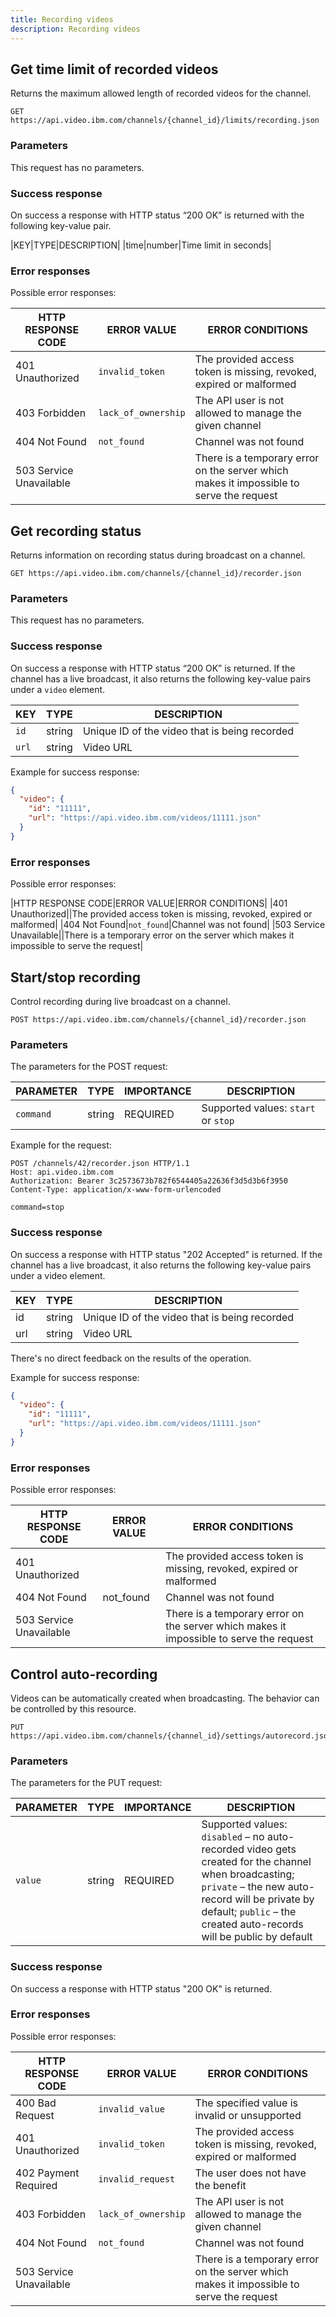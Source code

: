 ```yaml
---
title: Recording videos
description: Recording videos
---
```


## Get time limit of recorded videos

Returns the maximum allowed length of recorded videos for the channel.

```
GET https://api.video.ibm.com/channels/{channel_id}/limits/recording.json
```

### Parameters

This request has no parameters.

### Success response

On success a response with HTTP status “200 OK” is returned with the following key-value pair.

|KEY|TYPE|DESCRIPTION|
|time|number|Time limit in seconds|

### Error responses

Possible error responses:

| HTTP RESPONSE CODE      | ERROR VALUE         | ERROR CONDITIONS                                                                        |
| ----------------------- | ------------------- | --------------------------------------------------------------------------------------- |
| 401 Unauthorized        | `invalid_token`     | The provided access token is missing, revoked, expired or malformed                     |
| 403 Forbidden           | `lack_of_ownership` | The API user is not allowed to manage the given channel                                 |
| 404 Not Found           | `not_found`         | Channel was not found                                                                   |
| 503 Service Unavailable |                     | There is a temporary error on the server which makes it impossible to serve the request |

## Get recording status

Returns information on recording status during broadcast on a channel.

```
GET https://api.video.ibm.com/channels/{channel_id}/recorder.json
```

### Parameters

This request has no parameters.

### Success response

On success a response with HTTP status “200 OK” is returned. If the channel has a live broadcast, it also returns the following key-value pairs under a `video` element.

| KEY   | TYPE   | DESCRIPTION                                   |
| ----- | ------ | --------------------------------------------- |
| `id`  | string | Unique ID of the video that is being recorded |
| `url` | string | Video URL                                     |

Example for success response:

```json
{
  "video": {
    "id": "11111",
    "url": "https://api.video.ibm.com/videos/11111.json"
  }
}
```

### Error responses

Possible error responses:

|HTTP RESPONSE CODE|ERROR VALUE|ERROR CONDITIONS|
|401 Unauthorized||The provided access token is missing, revoked, expired or malformed|
|404 Not Found|`not_found`|Channel was not found|
|503 Service Unavailable||There is a temporary error on the server which makes it impossible to serve the request|

## Start/stop recording

Control recording during live broadcast on a channel.

```
POST https://api.video.ibm.com/channels/{channel_id}/recorder.json
```

### Parameters

The parameters for the POST request:

| PARAMETER | TYPE   | IMPORTANCE | DESCRIPTION                         |
| --------- | ------ | ---------- | ----------------------------------- |
| `command` | string | REQUIRED   | Supported values: `start` or `stop` |

Example for the request:

```
POST /channels/42/recorder.json HTTP/1.1
Host: api.video.ibm.com
Authorization: Bearer 3c2573673b782f6544405a22636f3d5d3b6f3950
Content-Type: application/x-www-form-urlencoded

command=stop
```

### Success response

On success a response with HTTP status "202 Accepted" is returned. If the channel has a live broadcast, it also returns the following key-value pairs under a video element.

| KEY | TYPE   | DESCRIPTION                                   |
| --- | ------ | --------------------------------------------- |
| id  | string | Unique ID of the video that is being recorded |
| url | string | Video URL                                     |

There's no direct feedback on the results of the operation.

Example for success response:

```json
{
  "video": {
    "id": "11111",
    "url": "https://api.video.ibm.com/videos/11111.json"
  }
}
```

### Error responses

Possible error responses:

| HTTP RESPONSE CODE      | ERROR VALUE | ERROR CONDITIONS                                                                        |
| ----------------------- | ----------- | --------------------------------------------------------------------------------------- |
| 401 Unauthorized        |             | The provided access token is missing, revoked, expired or malformed                     |
| 404 Not Found           | not_found   | Channel was not found                                                                   |
| 503 Service Unavailable |             | There is a temporary error on the server which makes it impossible to serve the request |

## Control auto-recording

Videos can be automatically created when broadcasting. The behavior can be controlled by this resource.

```
PUT https://api.video.ibm.com/channels/{channel_id}/settings/autorecord.json
```

### Parameters

The parameters for the PUT request:

| PARAMETER | TYPE   | IMPORTANCE | DESCRIPTION                                                                                                                                                                                                                     |
| --------- | ------ | ---------- | ------------------------------------------------------------------------------------------------------------------------------------------------------------------------------------------------------------------------------- |
| `value`   | string | REQUIRED   | Supported values: `disabled` – no auto-recorded video gets created for the channel when broadcasting; `private` – the new auto-record will be private by default; `public` – the created auto-records will be public by default |

### Success response

On success a response with HTTP status "200 OK" is returned.

### Error responses

Possible error responses:

| HTTP RESPONSE CODE      | ERROR VALUE         | ERROR CONDITIONS                                                                        |
| ----------------------- | ------------------- | --------------------------------------------------------------------------------------- |
| 400 Bad Request         | `invalid_value`     | The specified value is invalid or unsupported                                           |
| 401 Unauthorized        | `invalid_token`     | The provided access token is missing, revoked, expired or malformed                     |
| 402 Payment Required    | `invalid_request`   | The user does not have the benefit                                                      |
| 403 Forbidden           | `lack_of_ownership` | The API user is not allowed to manage the given channel                                 |
| 404 Not Found           | `not_found`         | Channel was not found                                                                   |
| 503 Service Unavailable |                     | There is a temporary error on the server which makes it impossible to serve the request |
